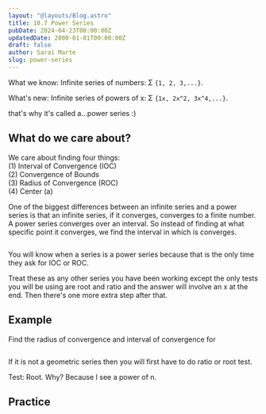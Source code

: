 ```yaml
---
layout: "@layouts/Blog.astro"
title: 10.7 Power Series
pubDate: 2024-04-23T00:00:00Z
updatedDate: 2000-01-01T00:00:00Z
draft: false
author: Sarai Marte
slug: power-series
---
```



What we know: Infinite series of numbers: Σ `{1, 2, 3,...}`.

What's new: Infinite series of powers of x: Σ `{1x, 2x^2, 3x^4,...}`.

that's why it's called a...power series :)

## What do we care about?

We care about finding four things:  
(1) Interval of Convergence (IOC)  
(2) Convergence of Bounds  
(3) Radius of Convergence (ROC)  
(4) Center (a)

One of the biggest differences between an infinite series and a power series is that an infinite series, if it converges, converges to a finite number. A power series converges over an interval. So instead of finding at what specific point it converges, we find the interval in which is converges.

<div style={{ objectFit: "cover", width: "100%", height: "200px" }}>
  <img src={img1.src} alt="" style={{ width: "auto", height: "100%" }} />
</div>

You will know when a series is a power series because that is the only time they ask for IOC or ROC.

Treat these as any other series you have been working except the only tests you will be using are root and ratio and the answer will involve an x at the end. Then there's one more extra step after that.

## Example

Find the radius of convergence and interval of convergence for

<div style="object-fit:contain;">
  <img src={img2.src} alt="" /> </div>

If it is not a geometric series then you will first have to do ratio or root test.

Test: Root. Why? Because I see a power of n.

## Practice

